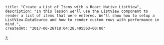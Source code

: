     title: "Create a List of Items with a React Native ListView",
    description: "In this lesson we'll use the ListView component to render a list of items that were entered. We'll show how to setup a ListView.DataSource and how to render custom rows with performance in mind.",
    createdAt: "2017-06-26T18:04:28.495563+00:00"
};


    
